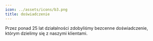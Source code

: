 ```yaml
---
icon: ../assets/icons/b3.png
title: doświadczenie
---
```

Przez ponad 25 lat działalności zdobyliśmy bezcenne doświadczenie, którym dzielimy się z naszymi klientami.